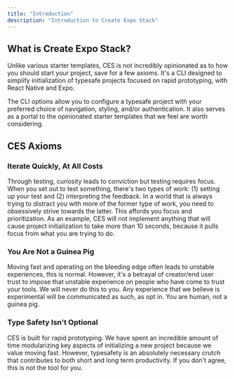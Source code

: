 ```yaml
---
title: "Introduction"
description: "Introduction to Create Expo Stack"
---
```


## What is Create Expo Stack?

Unlike various starter templates, CES is not incredibly opinionated as to how you should start your project, save for a few axioms. It's a CLI designed to simplify initialization of typesafe projects focused on rapid prototyping, with React Native and Expo.

The CLI options allow you to configure a typesafe project with your preferred choice of navigation, styling, and/or authentication. It also serves as a portal to the opinionated starter templates that we feel are worth considering.

## CES Axioms

### Iterate Quickly, At All Costs

Through testing, curiosity leads to conviction but testing requires focus. When you set out to test something, there's two types of work: (1) setting up your test and (2) interpreting the feedback. In a world that is always trying to distract you with more of the former type of work, you need to obsessively strive towards the latter. This affords you focus and prioritization. As an example, CES will not implement anything that will cause project initialization to take more than 10 seconds, because it pulls focus from what you are trying to do.

### You Are Not a Guinea Pig

Moving fast and operating on the bleeding edge often leads to unstable experiences, this is normal. However, it's a betrayal of creator/end user trust to impose that unstable experience on people who have come to trust your tools. We will never do this to you. Any experience that we believe is experimental will be communicated as such, as opt in. You are human, not a guinea pig.

### Type Safety Isn't Optional

CES is built for rapid prototyping. We have spent an incredible amount of time modularizing key aspects of initializing a new project because we value moving fast. However, typesafety is an absolutely necessary crutch that contributes to both short and long term productivity. If you don't agree, this is not the tool for you.
